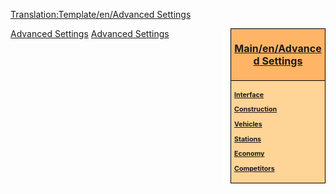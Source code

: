 <noinclude>[[Translation:Template/en/Advanced Settings]]</noinclude><div style="float:right; padding-left:12px; background:#ffffff;">
<div style="width:140px; border:1px solid #000000; background:#ffb466; padding:5px; -moz-border-radius-topleft:5px; -moz-border-radius-topright:5px; font-size: 12pt;">
<center><strong><font size="3">[[Main/en/Advanced Settings]]</font></strong></center>
</div>
<div style="width:140px;  border:1px solid black; border-top-width: 0px; background:#ffd496; padding:5px; -moz-border-radius-bottomleft:5px; -moz-border-radius-bottomright:8px; font-size: 8pt;">
<strong>
[[Main/en/Advanced Settings/Interface|Interface]]

[[Main/en/Advanced Settings/Construction|Construction]]

[[Main/en/Advanced Settings/Vehicles|Vehicles]]

[[Main/en/Advanced Settings/Stations|Stations]]

[[Main/en/Advanced Settings/Economy|Economy]]

[[Main/en/Advanced Settings/Competitors|Competitors]]
</strong>
</div>
</div><noinclude>
[[Category:en/Templates|Advanced Settings]][[Category:en/Navigation|Advanced Settings]]
</noinclude>